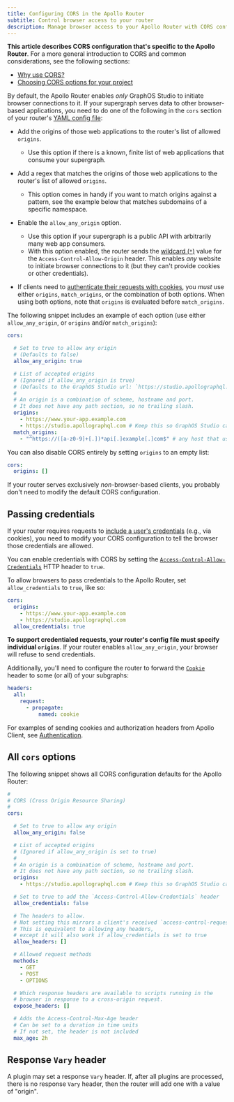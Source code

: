 ```yaml
---
title: Configuring CORS in the Apollo Router
subtitle: Control browser access to your router
description: Manage browser access to your Apollo Router with CORS configuration options, including origin whitelisting, wildcard origins, and credential passing.
---
```


<Note> 

**This article describes CORS configuration that's specific to the Apollo Router**. For a more general introduction to CORS and common considerations, see the following sections:

* [Why use CORS?](/apollo-server/security/cors#why-use-cors)
* [Choosing CORS options for your project](/apollo-server/security/cors#choosing-cors-options-for-your-project)

</Note>

By default, the Apollo Router enables _only_ GraphOS Studio to initiate browser connections to it. If your supergraph serves data to other browser-based applications, you need to do one of the following in the `cors` section of your router's [YAML config file](./overview/#yaml-config-file):

* Add the origins of those web applications to the router's list of allowed `origins`.
    * Use this option if there is a known, finite list of web applications that consume your supergraph.
* Add a regex that matches the origins of those web applications to the router's list of allowed `origins`.
    * This option comes in handy if you want to match origins against a pattern, see the example below that matches subdomains of a specific namespace.
* Enable the `allow_any_origin` option.
    * Use this option if your supergraph is a public API with arbitrarily many web app consumers.
    * With this option enabled, the router sends the [wildcard (`*`)](https://developer.mozilla.org/en-US/docs/Web/HTTP/Headers/Access-Control-Allow-Origin#directives) value for the `Access-Control-Allow-Origin` header. This enables _any_ website to initiate browser connections to it (but they can't provide cookies or other credentials).

* If clients need to [authenticate their requests with cookies](#passing-credentials), you _must_ use either `origins`, `match_origins`, or the combination of both options. When using both options, note that `origins` is evaluated before `match_origins`.

The following snippet includes an example of each option (use either `allow_any_origin`, or `origins` and/or `match_origins`):

```yaml title="router.yaml"
cors:

  # Set to true to allow any origin
  # (Defaults to false)
  allow_any_origin: true

  # List of accepted origins
  # (Ignored if allow_any_origin is true)
  # (Defaults to the GraphOS Studio url: `https://studio.apollographql.com`)
  #
  # An origin is a combination of scheme, hostname and port.
  # It does not have any path section, so no trailing slash.
  origins:
    - https://www.your-app.example.com
    - https://studio.apollographql.com # Keep this so GraphOS Studio can run queries against your router
  match_origins:
    - "^https://([a-z0-9]+[.])*api[.]example[.]com$" # any host that uses https and ends with .api.example.com
```

You can also disable CORS entirely by setting `origins` to an empty list:

```yml title="router.yaml"
cors:
  origins: []
```

If your router serves exclusively _non_-browser-based clients, you probably don't need to modify the default CORS configuration.

## Passing credentials

If your router requires requests to [include a user's credentials](https://developer.mozilla.org/en-US/docs/Web/HTTP/CORS#requests_with_credentials) (e.g., via cookies), you need to modify your CORS configuration to tell the browser those credentials are allowed.

You can enable credentials with CORS by setting the [`Access-Control-Allow-Credentials`](https://developer.mozilla.org/en-US/docs/Web/HTTP/Headers/Access-Control-Allow-Credentials) HTTP header to `true`.

To allow browsers to pass credentials to the Apollo Router, set `allow_credentials` to `true`, like so:

```yaml {6} title="router.yaml"
cors:
  origins:
    - https://www.your-app.example.com
    - https://studio.apollographql.com
  allow_credentials: true
```

<Tip> 

**To support credentialed requests, your router's config file must specify individual `origins`**. If your router enables `allow_any_origin`, your browser will refuse to send credentials.

</Tip>

Additionally, you'll need to configure the router to forward the [`Cookie`](https://developer.mozilla.org/en-US/docs/Web/HTTP/Headers/Cookie) header to some (or all) of your subgraphs:

```yaml title="router.yaml"
headers:
  all:
    request:
      - propagate:
          named: cookie
```

For examples of sending cookies and authorization headers from Apollo Client, see [Authentication](/react/networking/authentication/).


## All `cors` options

The following snippet shows all CORS configuration defaults for the Apollo Router:

```yaml title="router.yaml"
#
# CORS (Cross Origin Resource Sharing)
#
cors:

  # Set to true to allow any origin
  allow_any_origin: false

  # List of accepted origins
  # (Ignored if allow_any_origin is set to true)
  #
  # An origin is a combination of scheme, hostname and port.
  # It does not have any path section, so no trailing slash.
  origins:
    - https://studio.apollographql.com # Keep this so GraphOS Studio can still run queries against your router

  # Set to true to add the `Access-Control-Allow-Credentials` header
  allow_credentials: false

  # The headers to allow.
  # Not setting this mirrors a client's received `access-control-request-headers`
  # This is equivalent to allowing any headers,
  # except it will also work if allow_credentials is set to true
  allow_headers: []

  # Allowed request methods
  methods:
    - GET
    - POST
    - OPTIONS

  # Which response headers are available to scripts running in the
  # browser in response to a cross-origin request.
  expose_headers: []

  # Adds the Access-Control-Max-Age header
  # Can be set to a duration in time units 
  # If not set, the header is not included
  max_age: 2h
```

## Response `Vary` header

A plugin may set a response `Vary` header. If, after all plugins are processed, there is no response `Vary` header, then the router will add one with a value of "origin".
